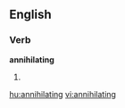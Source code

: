 
==English==

===Verb===
'''annihilating'''

# {{present participle of|[[annihilate]]}}

[[hu:annihilating]]
[[vi:annihilating]]